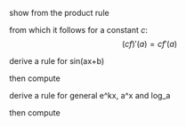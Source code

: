 show from the product rule

from which it follows for a constant $c$:
$$
(cf)'(a)=cf'(a)
$$

derive a rule for sin(ax+b)

then compute


derive a rule for general e^kx, a^x and log_a

then compute
